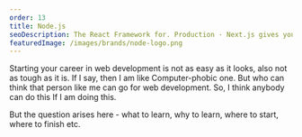 ```yaml
---
order: 13
title: Node.js
seoDescription: The React Framework for. Production · Next.js gives you the best developer experience with all the features you need for production.
featuredImage: /images/brands/node-logo.png
---
```


Starting your career in web development is not as easy as it looks, also not as tough as it is. If I say, then I am like Computer-phobic one. But who can think that person like me can go for web development. So, I think anybody can do this If I am doing this.

But the question arises here - what to learn, why to learn, where to start, where to finish etc.